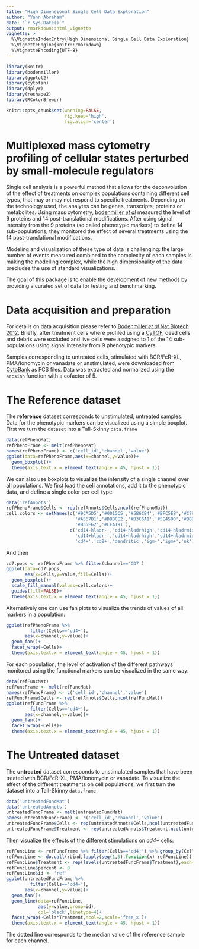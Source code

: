 ```yaml
---
title: "High Dimensional Single Cell Data Exploration"
author: "Yann Abraham"
date: "`r Sys.Date()`"
output: rmarkdown::html_vignette
vignette: >
  %\VignetteIndexEntry{High Dimensional Single Cell Data Exploration}
  %\VignetteEngine{knitr::rmarkdown}
  %\VignetteEncoding{UTF-8}
---
```


```r
library(knitr)
library(bodenmiller)
library(ggplot2)
library(cytofan)
library(dplyr)
library(reshape2)
library(RColorBrewer)

knitr::opts_chunk$set(warning=FALSE,
                      fig.keep='high',
                      fig.align='center')
```

# Multiplexed mass cytometry profiling of cellular states perturbed by small-molecule regulators

Single cell analysis is a powerful method that allows for the deconvolution of the effect of treatments on complex populations containing different cell types, that may or may not respond to specific treatments. Depending on the technology used, the analytes can be genes, transcripts, proteins or metabolites. Using mass cytometry, [bodenmiller *et al*](https://www.nature.com/articles/nbt.2317/) measured  the level of 9 proteins and 14 post-translational modifications. After using signal intensity from the 9 proteins (so called phenotypic markers) to define 14 sub-populations, they monitored the effect of several treatments using the 14 post-translational modifications.

Modeling and visualization of these type of data is challenging: the large number of events measured combined to the complexity of each samples is making the modelling complex, while the high dimensionality of the data precludes the use of standard visualizations.

The goal of this package is to enable the development of new methods by providing a curated set of data for testing and benchmarking.

# Data acquisition and preparation

For details on data acquisition please refer to [Bodenmiller *et al* Nat Biotech 2012](https://www.nature.com/articles/nbt.2317/). Briefly, after treatment cells where profiled using a [CyTOF](https://www.fluidigm.com/products/helios), dead cells and debris were excluded and live cells were assigned to 1 of the 14 sub-populations using signal intensity from 9 phenotypic markers.

Samples corresponding to untreated cells, stimulated with BCR/FcR-XL, PMA/Ionomycin or vanadate or unstimulated, were downloaded from [CytoBank](https://reports.cytobank.org/105/v2/) as FCS files. Data was extracted and normalized using the `arcsinh` function with a cofactor of 5.

# The Reference dataset

The **reference** dataset corresponds to unstimulated, untreated samples. Data for the phenotypic markers can be visualized using a simple boxplot. First we turn the dataset into a Tall-Skinny `data.frame`

```r
data(refPhenoMat)
refPhenoFrame <- melt(refPhenoMat)
names(refPhenoFrame) <- c('cell_id','channel','value')
ggplot(data=refPhenoFrame,aes(x=channel,y=value))+
  geom_boxplot()+
  theme(axis.text.x = element_text(angle = 45, hjust = 1))
```

We can also use boxplots to visualize the intensity of a single channel over all populations. We first load the cell annotations, add it to the phenotypic data, and define a single color per cell type:

```r
data('refAnnots')
refPhenoFrame$Cells <- rep(refAnnots$Cells,ncol(refPhenoMat))
cell.colors <- setNames(c('#9CA5D5','#0015C5','#5B6CB4','#BFC5E8','#C79ED0','#850094',
                          '#A567B1','#DBBCE2','#D3C6A1','#5E4500','#BBDEB1','#8A1923',
                          '#B35E62','#CEA191'),
                        c('cd14-hladr-','cd14-hladrhigh','cd14-hladrmid','cd14-surf-',
                          'cd14+hladr-','cd14+hladrhigh','cd14+hladrmid','cd14+surf-',
                          'cd4+','cd8+','dendritic','igm-','igm+','nk'))
```

And then

```r
cd7.pops <- refPhenoFrame %>% filter(channel=='CD7')
ggplot(data=cd7.pops,
       aes(x=Cells,y=value,fill=Cells))+
  geom_boxplot()+
  scale_fill_manual(values=cell.colors)+
  guides(fill=FALSE)+
  theme(axis.text.x = element_text(angle = 45, hjust = 1))
```

Alternatively one can use fan plots to visualize the trends of values of all markers in a population:

```r
ggplot(refPhenoFrame %>% 
         filter(Cells=='cd4+'),
       aes(x=channel,y=value))+
  geom_fan()+
  facet_wrap(~Cells)+
  theme(axis.text.x = element_text(angle = 45, hjust = 1))
```

For each population, the level of activation of the different pathways monitored using the functional markers can be visualized in the same way:

```r
data(refFuncMat)
refFuncFrame <- melt(refFuncMat)
names(refFuncFrame) <- c('cell_id','channel','value')
refFuncFrame$Cells <- rep(refAnnots$Cells,ncol(refFuncMat))
ggplot(refFuncFrame %>% 
         filter(Cells=='cd4+'),
       aes(x=channel,y=value))+
  geom_fan()+
  facet_wrap(~Cells)+
  theme(axis.text.x = element_text(angle = 45, hjust = 1))
```

# The Untreated dataset

The **untreated** dataset corresponds to unstimulated samples that have been treated with BCR/FcR-XL, PMA/Ionomycin or vanadate. To visualize the effect of the different treatments on cell populations, we first turn the dataset into a Tall-Skinny `data.frame`

```r
data('untreatedFuncMat')
data('untreatedAnnots')
untreatedFuncFrame <- melt(untreatedFuncMat)
names(untreatedFuncFrame) <- c('cell_id','channel','value')
untreatedFuncFrame$Cells <- rep(untreatedAnnots$Cells,ncol(untreatedFuncMat))
untreatedFuncFrame$Treatment <- rep(untreatedAnnots$Treatment,ncol(untreatedFuncMat))
```

Then visualize the effects of the different stimulations on *cd4+* cells:

```r
refFuncLine <- refFuncFrame %>% filter(Cells=='cd4+') %>% group_by(Cells,channel) %>% summarise(value=median(value))
refFuncLine <- do.call(rbind,lapply(seq(1,3),function(x) refFuncLine))
refFuncLine$Treatment <- rep(levels(untreatedFuncFrame$Treatment),each=nlevels(refFuncLine$channel))
refFuncLine$percent <- 0
refFuncLine$id <- 'ref'
ggplot(untreatedFuncFrame %>% 
         filter(Cells=='cd4+'),
       aes(x=channel,y=value))+
  geom_fan()+
  geom_line(data=refFuncLine,
            aes(y=value,group=id),
            col='black',linetype=4)+
  facet_wrap(~Cells*Treatment,ncol=2,scale='free_x')+
  theme(axis.text.x = element_text(angle = 45, hjust = 1))
```

The dotted line corresponds to the median value of the reference sample for each channel.
